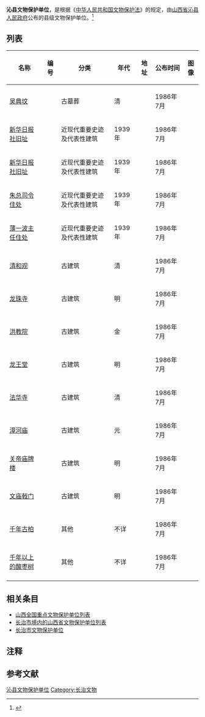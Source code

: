 '''沁县文物保护单位'''，是根据《[[中华人民共和国文物保护法|中华人民共和国文物保护法]]》的规定，由[[山西省|山西省]][[沁县|沁县]][[沁县人民政府|人民政府]]公布的县级文物保护单位。<ref>{{cite web|title=山西省 |url=http://www.ncha.gov.cn/portals/0/second/wenwubhml/%E5%B1%B1%E8%A5%BF%E7%9C%811.rar |work=中国文物保护单位名录 |publisher=中华人民共和国国家文物局 |accessdate=2012-12-26 |deadurl=yes |archiveurl=https://web.archive.org/web/20120501202356/http://www.sach.gov.cn/portals/0/second/wenwubhml/%E5%B1%B1%E8%A5%BF%E7%9C%811.rar |archivedate=2012-05-01 }}</ref>

==列表==
{{Expand list}}<center>
{| class="wikitable sortable"
|- 
!名称 
!编号
!分类 
!年代
!地址
!公布时间
!图像
|-
| [[吴典坟|吴典坟]] ||   || 古墓葬 || 清 ||   || 1986年7月 ||
|-
| [[新华日报社旧址|新华日报社旧址]] ||   || 近现代重要史迹及代表性建筑 || 1939年 ||   || 1986年7月 ||
|-
| [[新华日报社旧址|新华日报社旧址]] ||   || 近现代重要史迹及代表性建筑 || 1939年 ||   || 1986年7月 ||
|-
| [[朱总司令住处|朱总司令住处]] ||   || 近现代重要史迹及代表性建筑 || 1939年 ||   || 1986年7月 ||
|-
| [[薄一波主任住处|薄一波主任住处]] ||   || 近现代重要史迹及代表性建筑 || 1939年 ||   || 1986年7月 ||
|-
| [[清和观|清和观]] ||   || 古建筑 || 清 ||   || 1986年7月 ||
|-
| [[龙珠寺|龙珠寺]] ||   || 古建筑 || 明 ||   || 1986年7月 ||
|-
| [[洪教院|洪教院]] ||   || 古建筑 || 金 ||   || 1986年7月 ||
|-
| [[龙王堂|龙王堂]] ||   || 古建筑 || 明 ||   || 1986年7月 ||
|-
| [[法华寺|法华寺]] ||   || 古建筑 || 清 ||   || 1986年7月 ||
|-
| [[漳河庙|漳河庙]] ||   || 古建筑 || 元 ||   || 1986年7月 ||
|-
| [[关帝庙牌楼|关帝庙牌楼]] ||   || 古建筑 || 明 ||   || 1986年7月 ||
|-
| [[文庙戟门|文庙戟门]] ||   || 古建筑 || 明 ||   || 1986年7月 ||
|-
| [[千年古柏|千年古柏]] ||   || 其他 || 不详 ||   || 1986年7月 ||
|-
| [[千年以上的酸枣树|千年以上的酸枣树]] ||   || 其他 || 不详 ||   || 1986年7月 ||
|-
|}
</center>

==相关条目==
* [[山西全国重点文物保护单位列表|山西全国重点文物保护单位列表]]
* [[长治市境内的山西省文物保护单位列表|长治市境内的山西省文物保护单位列表]]
* [[长治市文物保护单位|长治市文物保护单位]]

==注释==
{{ReflistH}}
{{NoteFoot}}
{{ReflistF}}

==参考文献==
{{Reflist}}

{{山西文保}}
[[Category:沁县文物保护单位|]]
[[Category:长治文物|Category:长治文物]]